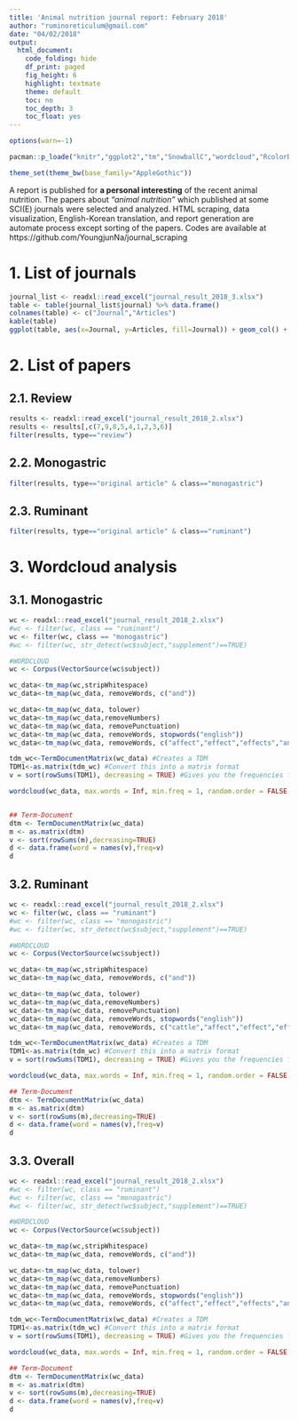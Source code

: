 ```yaml
---
title: 'Animal nutrition journal report: February 2018'
author: "ruminoreticulum@gmail.com"
date: "04/02/2018"
output:
  html_document:
    code_folding: hide
    df_print: paged
    fig_height: 6
    highlight: textmate
    theme: default
    toc: no
    toc_depth: 3
    toc_float: yes
---
```

```r
options(warn=-1)

pacman::p_loade("knitr","ggplot2","tm","SnowballC","wordcloud","RcolorBrewer","stringr","dplyr","plotly")

theme_set(theme_bw(base_family="AppleGothic"))
```

A report is published for **a personal interesting** of the recent animal nutrition. The papers about *"animal nutrition"* which published at some SCI(E) journals were selected and analyzed. HTML scraping, data visualization, English-Korean translation, and report generation are automate process except sorting of the papers. Codes are available at https://github.com/YoungjunNa/journal_scraping 

# 1. List of journals
```r
journal_list <- readxl::read_excel("journal_result_2018_3.xlsx")
table <- table(journal_list$journal) %>% data.frame()
colnames(table) <- c("Journal","Articles")
kable(table)
ggplot(table, aes(x=Journal, y=Articles, fill=Journal)) + geom_col() + theme(axis.text.x=element_text(angle=45, hjust=1)) + scale_fill_brewer(palette="Set3")
```

# 2. List of papers
## 2.1. Review
```r
results <- readxl::read_excel("journal_result_2018_2.xlsx")
results <- results[,c(7,9,8,5,4,1,2,3,6)]
filter(results, type=="review")
```

## 2.2. Monogastric
```r
filter(results, type=="original article" & class=="monogastric")
```

## 2.3. Ruminant
```r
filter(results, type=="original article" & class=="ruminant")
```

# 3. Wordcloud analysis
## 3.1. Monogastric
```r
wc <- readxl::read_excel("journal_result_2018_2.xlsx")
#wc <- filter(wc, class == "ruminant")
wc <- filter(wc, class == "monogastric")
#wc <- filter(wc, str_detect(wc$subject,"supplement")==TRUE)

#WORDCLOUD
wc <- Corpus(VectorSource(wc$subject))

wc_data<-tm_map(wc,stripWhitespace)
wc_data<-tm_map(wc_data, removeWords, c("and"))

wc_data<-tm_map(wc_data, tolower)
wc_data<-tm_map(wc_data,removeNumbers)
wc_data<-tm_map(wc_data, removePunctuation)
wc_data<-tm_map(wc_data, removeWords, stopwords("english"))
wc_data<-tm_map(wc_data, removeWords, c("affect","effect","effects","and","the","our","that","for","are","also","more","has","must","have","should","this","with"))

tdm_wc<-TermDocumentMatrix(wc_data) #Creates a TDM
TDM1<-as.matrix(tdm_wc) #Convert this into a matrix format
v = sort(rowSums(TDM1), decreasing = TRUE) #Gives you the frequencies for every word

wordcloud(wc_data, max.words = Inf, min.freq = 1, random.order = FALSE, rot.per = 0.1, colors = brewer.pal(8, "Dark2")) 


## Term-Document
dtm <- TermDocumentMatrix(wc_data)
m <- as.matrix(dtm)
v <- sort(rowSums(m),decreasing=TRUE)
d <- data.frame(word = names(v),freq=v)
d

```

## 3.2. Ruminant
```r
wc <- readxl::read_excel("journal_result_2018_2.xlsx")
wc <- filter(wc, class == "ruminant")
#wc <- filter(wc, class == "monogastric")
#wc <- filter(wc, str_detect(wc$subject,"supplement")==TRUE)

#WORDCLOUD
wc <- Corpus(VectorSource(wc$subject))

wc_data<-tm_map(wc,stripWhitespace)
wc_data<-tm_map(wc_data, removeWords, c("and"))

wc_data<-tm_map(wc_data, tolower)
wc_data<-tm_map(wc_data,removeNumbers)
wc_data<-tm_map(wc_data, removePunctuation)
wc_data<-tm_map(wc_data, removeWords, stopwords("english"))
wc_data<-tm_map(wc_data, removeWords, c("cattle","affect","effect","effects","and","the","our","that","for","are","also","more","has","must","have","should","this","with"))

tdm_wc<-TermDocumentMatrix(wc_data) #Creates a TDM
TDM1<-as.matrix(tdm_wc) #Convert this into a matrix format
v = sort(rowSums(TDM1), decreasing = TRUE) #Gives you the frequencies for every word

wordcloud(wc_data, max.words = Inf, min.freq = 1, random.order = FALSE, rot.per = 0.1, colors = brewer.pal(8, "Dark2")) 

## Term-Document
dtm <- TermDocumentMatrix(wc_data)
m <- as.matrix(dtm)
v <- sort(rowSums(m),decreasing=TRUE)
d <- data.frame(word = names(v),freq=v)
d

```

## 3.3. Overall

```r
wc <- readxl::read_excel("journal_result_2018_2.xlsx")
#wc <- filter(wc, class == "ruminant")
#wc <- filter(wc, class == "monogastric")
#wc <- filter(wc, str_detect(wc$subject,"supplement")==TRUE)

#WORDCLOUD
wc <- Corpus(VectorSource(wc$subject))

wc_data<-tm_map(wc,stripWhitespace)
wc_data<-tm_map(wc_data, removeWords, c("and"))

wc_data<-tm_map(wc_data, tolower)
wc_data<-tm_map(wc_data,removeNumbers)
wc_data<-tm_map(wc_data, removePunctuation)
wc_data<-tm_map(wc_data, removeWords, stopwords("english"))
wc_data<-tm_map(wc_data, removeWords, c("affect","effect","effects","and","the","our","that","for","are","also","more","has","must","have","should","this","with"))

tdm_wc<-TermDocumentMatrix(wc_data) #Creates a TDM
TDM1<-as.matrix(tdm_wc) #Convert this into a matrix format
v = sort(rowSums(TDM1), decreasing = TRUE) #Gives you the frequencies for every word

wordcloud(wc_data, max.words = Inf, min.freq = 1, random.order = FALSE, rot.per = 0.1, colors = brewer.pal(8, "Dark2")) 

## Term-Document
dtm <- TermDocumentMatrix(wc_data)
m <- as.matrix(dtm)
v <- sort(rowSums(m),decreasing=TRUE)
d <- data.frame(word = names(v),freq=v)
d

```
